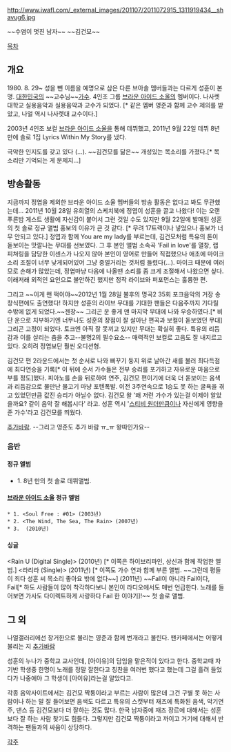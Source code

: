 http://www.iwafl.com/_external_images/201107/2011072915_1311919434__shavug6.jpg

~~수염이 멋진 남자~~
~~김건모~~

[[목차]]

== 개요 ==
1980. 8. 29~ 성을 뺀 이름을 예명으로 삼은 다른 브아솔 멤버들과는 다르게 성훈이 본명. [[대한민국]]의 ~~교수님~~[[가수]]. 4인조 그룹 [[브라운 아이드 소울]]의 멤버이다. 나사렛대학교 실용음악과 실용음악과 교수가 되었다. [* 같은 멤버 영준과 함께 교수 제의를 받았고, 나얼 역시 나사렛대 교수이다.]

2003년 4인조 보컬 [[브라운 아이드 소울]]을 통해 데뷔했고, 2011년 9월 22일 데뷔 8년만에 솔로 1집 Lyrics Within My Story를 냈다. 

극악한 인지도를 갖고 있다 (...). ~~김건모를 닮은~~ 개성있는 목소리를 가졌다.[* 목소리만 기억되는 게 문제지...]

== 방송활동 ==
지금까지 정엽을 제외한 브라운 아이드 소울 멤버들의 방송 활동은 없다고 봐도 무관했는데... 2011년 10월 28일 유희열의 스케치북에 정엽이 성훈을 끌고 나왔다! 이는 오랜 푸른밤 게스트 생활에 자신감이 붙어서 그런 것일 수도 있지만 9월 22일에 발매된 성훈의 첫 솔로 정규 앨범 홍보의 이유가 큰 것 같다. [* 무려 17트랙이나 넣었으나 홍보가 너무 안되고 있다.] 정엽과 함께 You are my lady를 부르는데, 김건모처럼 특유의 톤이 돋보이는 맛깔나는 무대를 선보였다. 그 후 본인 앨범 소속곡 'Fail in love'를 열창, 랩 피쳐링을 담당한 이센스가 나오지 않아 본인이 영어로 만들어 직접했으나 애초에 마이크 소리 조절이 너무 낮게되어있어 그냥 중얼거리는 것처럼 들렸다(...). 마이크 때문에 여러모로 손해가 많았는데, 정엽마냥 다음에 나올땐 소리를 좀 크게 조절해서 나왔으면 싶다. 이래저래 외적인 요인으로 불안하긴 했지만 정작 라이브와 퍼포먼스는 훌륭한 편.

그리고 ~~이게 왠 떡이야~~2012년 1월 28일 불후의 명곡2 35회 포크음악의 거장 송창식편에도 출연했다! 하지만 성훈의 라이브 무대를 기대한 팬들은 다음주까지 기다릴 수밖에 없게 되었다.~~젠장~~ 그리곤 운 좋게 맨 마지막 무대에 나와 우승하였다.[* 비단 운으로 치부하기엔 너무나도 성훈의 장점이 잘 살아난 편곡과 보컬이 돋보였던 무대] 그리곤 고정이 되었다. 토크엔 아직 잘 못끼고 있지만 무대는 확실히 좋다. 특유의 리듬감과 이를 살리는 춤을 추고--불명2의 필수요소-- 매력적인 보컬로 고음도 잘 내지르고 있다. 오히려 정엽보단 훨씬 오디션형.

김건모 편 2라운드에서는 첫 순서로 나와 뻐꾸기 둥지 위로 날아간 새를 불러 최다득점에 최다연승을 기록[* 이 뒤에 순서 가수들은 전부 승리를 포기하고 자유로운 마음으로 부를 정도]했다. 피아노를 손을 뒤로하여 연주, 김건모 편이기에 더욱 더 돋보이는 음색과 리듬감으로 물만난 물고기 마냥 포텐폭발. 이전 3주연속으로 1승도 못 하는 굴욕을 겪고 있었던만큼 값진 승리가 아닐수 없다. 김건모 왈 '왜 저런 가수가 있는걸 이제야 알았을까요? 같이 음악 잘 해봅시다' 라고. 성훈 역시 '[[스티비 원더]]만큼이나 자신에게 영향을 준 가수'라고 김건모를 띄웠다.

[[추가바람]]. --그리고 영준도 추가 바람 ㅠ_ㅠ 왕따인가요--

=== 음반 ===

==== 정규 앨범 ====
* 1. <Lyrics Within My Story> 8년 만의 첫 솔로 데뷔앨범.
==== [[브라운 아이드 소울]] 정규 앨범 ====
 * 1. <Soul Free : #01> (2003년)
 * 2. <The Wind, The Sea, The Rain> (2007년)
 * 3. <BROWNEYED SOUL> (2010년)
==== 싱글 ====
<Rain U (Digital Single)> (2010년) [* 이쪽은 하이브리파인, 상신과 함께 작업한 앨범.]
<라리라 (Single)> (2011년) [* 이쪽도 가수 연과 함께 부른 앨범. ~~그런데 평들이 죄다 성훈 씨 목소리 좋아요 밖에 없다~~]
<Fail in Love> (2011년) ~~Fall이 아니라 Fail이다, Fail[* 하도 사람들이 많이 착각하다보니 본인이 라디오에서도 매번 언급한다. 노래를 들어보면 가사도 다이렉트하게 사랑하다 Fail 한 이야기]!~~ 첫 솔로 앨범.

== 그 외 ==
나얼갤러리에선 장거한으로 불리는 영준과 함께 번개라고 불린다. 팬카페에서는 어떻게 불리는 지 [[추가바람]]

성훈의 누나가 중학교 교사인데, [아이유]의 담임을 맡은적이 있다고 한다. 중학교때 자기반 학생중 한명이 노래를 정말 잘한다고 칭찬을 여러번 했다고 했는데 그걸 흘려 들었다가 나중에야 그 학생이 [아이유]라는걸 알았다고.

각종 음악사이트에서는 김건모 짝퉁이라고 부르는 사람이 많은데 그건 구별 못 하는 사람이나 하는 말
잘 들어보면 음색도 다르고 특유의 스캣부터 재즈에 특화된 음색, 악기연주, 댄스 등 김건모보다 더 잘하는 것도 많다. 한국 남자중에 재즈 장르에 대해서는 성훈보다 잘 하는 사람 찾기도 힘들다. 그렇지만 김건모 짝퉁이라고 까이고 거기에 대해서 반격하는 팬들과의 싸움이 상당하다.

[[각주]]
